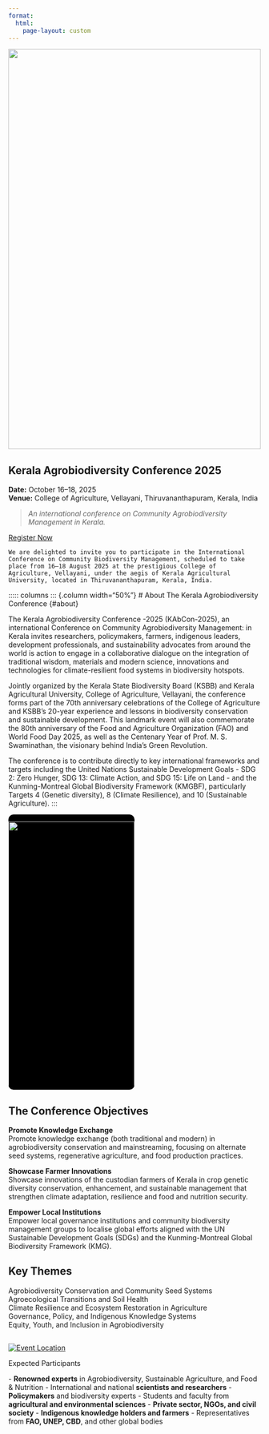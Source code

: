 ```yaml
---
format:
  html:
    page-layout: custom
---
```


::::::: hero-section
::: hero-image
<img src="www/banner.png" style="width:100%; height:auto; max-height:800px;"/>
:::

::::: hero-content
::: hero-title
# Kerala Agrobiodiversity Conference 2025 {.kabcon-title}
:::

::: hero-details
**Date:** October 16–18, 2025\
**Venue:** College of Agriculture, Vellayani, Thiruvananthapuram, Kerala, India

> *An international conference on Community Agrobiodiversity Management in Kerala.*

[Register Now](https://registration-link.com){.btn .btn-primary .btn-lg}
:::
:::::
:::::::


<div class="text-slider-box">
  <div class="text-slider-content">
    We are delighted to invite you to participate in the International Conference on Community Biodiversity Management, scheduled to take place from 16–18 August 2025 at the prestigious College of Agriculture, Vellayani, under the aegis of Kerala Agricultural University, located in Thiruvananthapuram, Kerala, India.
  </div>
</div>

::::: columns
::: {.column width="50%"}
# [About]{.text-black} [The Kerala Agrobiodiversity Conference]{.text-green} {#about}

The Kerala Agrobiodiversity Conference -2025 (KAbCon-2025), an international Conference on Community Agrobiodiversity Management: in Kerala invites researchers, policymakers, farmers, indigenous leaders, development professionals, and sustainability advocates from around the world is action to engage in a collaborative dialogue on the integration of traditional wisdom, materials and modern science, innovations and technologies for climate-resilient food systems in biodiversity hotspots.

Jointly organized by the Kerala State Biodiversity Board (KSBB) and Kerala Agricultural University, College of Agriculture, Vellayani, the conference forms part of the 70th anniversary celebrations of the College of Agriculture and KSBB’s 20-year experience and lessons in biodiversity conservation and sustainable development. This landmark event will also commemorate the 80th anniversary of the Food and Agriculture Organization (FAO) and World Food Day 2025, as well as the Centenary Year of Prof. M. S. Swaminathan, the visionary behind India’s Green Revolution.

The conference is to contribute directly to key international frameworks and targets including the United Nations Sustainable Development Goals - SDG 2: Zero Hunger, SDG 13: Climate Action, and SDG 15: Life on Land - and the Kunming-Montreal Global Biodiversity Framework (KMGBF), particularly Targets 4 (Genetic diversity), 8 (Climate Resilience), and 10 (Sustainable Agriculture).
:::

::: {.column width="50%"}
<div class="slider" style="border-radius: 10px; overflow: hidden; height: 550px; background: #000;">
  <img src="www/img1.png" class="slide-img" style="width: 100%; height: 100%; object-fit: contain;">
  <img src="www/img2.png" class="slide-img" style="width: 100%; height: 100%; object-fit: contain;">
  <img src="www/img3.png" class="slide-img" style="width: 100%; height: 100%; object-fit: contain;">
  <img src="www/img4.png" class="slide-img" style="width: 100%; height: 100%; object-fit: contain;">
  <img src="www/img5.png" class="slide-img" style="width: 100%; height: 100%; object-fit: contain;">
  <img src="www/img6.png" class="slide-img" style="width: 100%; height: 100%; object-fit: contain;">
</div>
:::

## [The]{.text-black} [Conference Objectives]{.text-green} {#objectives}
<div class="objectives-section">
  <div class="background-image"></div> <!-- Blurred background -->

:::::: objectives-container
::: objective-box
<i class="fas fa-exchange-alt icon"></i>
<strong>Promote Knowledge Exchange</strong>  
Promote knowledge exchange (both traditional and modern) in agrobiodiversity conservation and mainstreaming, focusing on alternate seed systems, regenerative agriculture, and food production practices.
:::

::: objective-box
<i class="fas fa-seedling icon"></i>
<strong>Showcase Farmer Innovations</strong>  
Showcase innovations of the custodian farmers of Kerala in crop genetic diversity conservation, enhancement, and sustainable management that strengthen climate adaptation, resilience and food and nutrition security.
:::

::: objective-box
<i class="fas fa-users icon"></i>
<strong>Empower Local Institutions</strong>  
Empower local governance institutions and community biodiversity management groups to localise global efforts aligned with the UN Sustainable Development Goals (SDGs) and the Kunming-Montreal Global Biodiversity Framework (KMG).
:::
::::::

</div>



## Key Themes {#themes}

:::: {.themes-grid}

::: {.theme-card}
<i class="fas fa-seedling icon"></i>
<div class="theme-title">Agrobiodiversity Conservation and Community Seed Systems </div>
:::

::: {.theme-card}
<i class="fas fa-tractor icon"></i>
<div class="theme-title">Agroecological Transitions and Soil Health</div>
:::

::: {.theme-card}
<i class="fas fa-globe icon"></i>
<div class="theme-title">Climate Resilience and Ecosystem Restoration in Agriculture</div>
:::

::: {.theme-card}
<i class="fas fa-landmark icon"></i>
<div class="theme-title">Governance, Policy, and Indigenous Knowledge Systems</div>
:::

::: {.theme-card}
<i class="fas fa-users icon"></i>
<div class="theme-title">Equity, Youth, and Inclusion in Agrobiodiversity</div>
:::

::::


##

:::::: {.participants-container}
::: {.participants-image}
<a href="https://www.google.com/maps/place/Agricultural+College+Stadium/@8.4291774,76.9870543,17z/data=!4m6!3m5!1s0x3b05a53813b1d889:0x699ee75d0c30b71f!8m2!3d8.4290239!4d76.9864175!16s%2Fg%2F11bx56pvpf?entry=ttu&g_ep=EgoyMDI1MDczMC4wIKXMDSoASAFQAw%3D%3D">
  <img src="www/college.png" alt=" Event Location" style="cursor: pointer;">
</a>
:::
::: {.participants-text}
<div class="participants-heading">Expected Participants</div> <!-- Styled Heading -->
- **Renowned experts** in Agrobiodiversity, Sustainable Agriculture, and Food & Nutrition
- International and national **scientists and researchers**
- **Policymakers** and biodiversity experts
- Students and faculty from **agricultural and environmental sciences**
- **Private sector, NGOs, and civil society**
- **Indigenous knowledge holders and farmers**
- Representatives from **FAO, UNEP, CBD**, and other global bodies
:::
::::::









